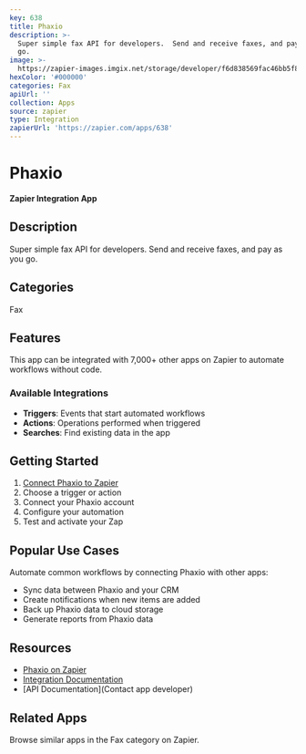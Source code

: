 ```yaml
---
key: 638
title: Phaxio
description: >-
  Super simple fax API for developers.  Send and receive faxes, and pay as you
  go.
image: >-
  https://zapier-images.imgix.net/storage/developer/f6d838569fac46bb5f895265e8746012.png?auto=format%2Ccompress&ixlib=python-3.0.0&q=50
hexColor: '#000000'
categories: Fax
apiUrl: ''
collection: Apps
source: zapier
type: Integration
zapierUrl: 'https://zapier.com/apps/638'
---
```

# Phaxio

**Zapier Integration App**

## Description

Super simple fax API for developers.  Send and receive faxes, and pay as you go.

## Categories

Fax

## Features

This app can be integrated with 7,000+ other apps on Zapier to automate workflows without code.

### Available Integrations

- **Triggers**: Events that start automated workflows
- **Actions**: Operations performed when triggered
- **Searches**: Find existing data in the app

## Getting Started

1. [Connect Phaxio to Zapier](https://zapier.com/apps/638)
2. Choose a trigger or action
3. Connect your Phaxio account
4. Configure your automation
5. Test and activate your Zap

## Popular Use Cases

Automate common workflows by connecting Phaxio with other apps:

- Sync data between Phaxio and your CRM
- Create notifications when new items are added
- Back up Phaxio data to cloud storage
- Generate reports from Phaxio data

## Resources

- [Phaxio on Zapier](https://zapier.com/apps/638)
- [Integration Documentation](https://zapier.com/apps/638/integrations)
- [API Documentation](Contact app developer)

## Related Apps

Browse similar apps in the Fax category on Zapier.
